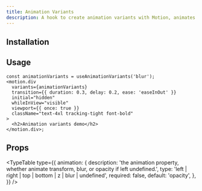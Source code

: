 ```yaml
---
title: Animation Variants
description: A hook to create animation variants with Motion, animates the transforms(top, bottom, left, right, z), opacity, and blur.
---
```


<ComponentPreview name="use-animation-variants-demo" />

## Installation

<ComponentInstallation name="use-animation-variants" />

## Usage

```tsx
const animationVariants = useAnimationVariants('blur');
<motion.div
  variants={animationVariants}
  transition={{ duration: 0.3, delay: 0.2, ease: 'easeInOut' }}
  initial="hidden"
  whileInView="visible"
  viewport={{ once: true }}
  className="text-4xl tracking-tight font-bold"
>
  <h2>Animation variants demo</h2>
</motion.div>;
```

## Props

<TypeTable
  type={{
    animation: {
      description:
        'the animation property, whether animate transform, blur, or opacity if left undefined.',
      type: 'left | right | top | bottom | z | blur | undefined',
      required: false,
      default: 'opacity',
    },
  }}
/>
